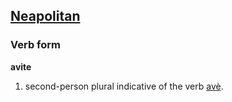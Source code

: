 ==[[Neapolitan]]==
===Verb form===
'''avite'''
# second-person plural indicative of the verb [[avè]].